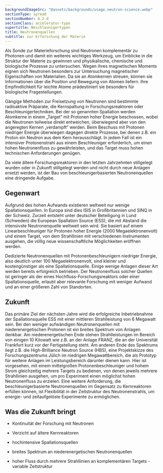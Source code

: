 ```yaml
---
backgroundImageSrc: "@assets/backgrounds/usage.neutron-science.webp"
sectionType: spread
sectionNumber: A.2.d
sectionClass: accelerator-type
supertitle: Beschleunigertypen
title: Neutronenquellen
subtitle: zur Erforschung der Materie
---
```




<div class="spread--left spread-area--intro">

Als Sonde zur Materieforschung sind Neutronen komplementär zu Photonen und damit ein weiteres wichtiges Werkzeug, um Einblicke in die Struktur der Materie zu gewinnen und physikalische, chemische und biologische Prozesse zu untersuchen. Wegen ihres magnetischen Moments eignen sich Neutronen besonders zur Untersuchung magnetischer Eigenschaften von Materialien. Da sie an Atomkernen streuen, können sie Informationen über die Position und Bewegung von Atomen liefern. Ihre Empfindlichkeit für leichte Atome prädestiniert sie besonders für biologische Fragestellungen.

Gängige Methoden zur Freisetzung von Neutronen sind bestimmte radioaktive Präparate, die Kernspaltung in Forschungsreaktoren oder Beschleunigertechniken. Bei der so genannten Spallation werden Atomkerne in einem „Target“ mit Protonen hoher Energie beschossen, wobei die Neutronen teilweise direkt entweichen, überwiegend aber von den angeregten Kernen „verdampft“ werden. Beim Beschuss mit Protonen niedriger Energie überwiegen dagegen direkte Prozesse, bei denen z.B. ein Proton ein Neutron aus dem Kern herausschlägt. In jedem Fall ist ein intensiver Protonenstrahl aus einem Beschleuniger erforderlich, um einen hohen Neutronenfluss zu gewährleisten, und das Target muss hohen technischen Anforderungen genügen.

Da viele ältere Forschungsreaktoren in den letzten Jahrzehnten stillgelegt wurden oder in Zukunft stillgelegt werden und nicht durch neue Anlagen ersetzt werden, ist der Bau von beschleunigerbasierten Neutronenquellen eine dringende Aufgabe.

</div>


<div class="spread--left spread-area--c-3_3">

## Gegenwart

Aufgrund des hohen Aufwands existieren weltweit nur wenige Spallationsquellen. In Europa sind dies ISIS in Großbritannien und SINQ in der Schweiz. Zurzeit entsteht unter deutscher Beteiligung in Lund (Schweden) die European Spallation Source (ESS), die mit Abstand die intensivste Neutronenquelle weltweit sein wird. Sie basiert auf einem Linearbeschleuniger für Protonen hoher Energie (2000 Megaelektronenvolt) und einem Target, von dem Strahllinien mit verschiedenen Instrumenten ausgehen, die völlig neue wissenschaftliche Möglichkeiten eröffnen werden.

Dedizierte Neutronenquellen mit Protonenbeschleunigern niedriger Energie, also deutlich unter 100 Megaelektronenvolt, sind kleiner und kostengünstiger als eine Spallationsquelle. Einige wenige Anlagen dieser Art werden bereits erfolgreich betrieben. Der Neutronenfluss solcher Quellen ist geringer als der eines Hochfluss-Forschungsreaktors oder einer Spallationsquelle, erlaubt aber relevante Forschung mit weniger Aufwand und an einer größeren Zahl von Standorten.

</div>

<div class="spread--right spread-area--c-1_3">

## Zukunft

Das primäre Ziel der nächsten Jahre wird die erfolgreiche Inbetriebnahme der Spallationsquelle ESS mit einer mittleren Strahlleistung von 6 Megawatt sein. Bei den weniger aufwändigen Neutronenquellen mit niederenergetischen Protonen ist ein breites Spektrum von Anlagen denkbar. Am niederenergetischen Ende stehen Strahlleistungen im Bereich von einigen 10 Kilowatt wie z.B. an der Anlage FRANZ, die an der Universität Frankfurt kurz vor der Fertigstellung steht. Am anderen Ende des Spektrums liegt z.B. die High-Brilliance Neutron Source (HBS), eine Projektskizze des Forschungszentrums Jülich im niedrigen Megawattbereich, die als Prototyp für weitere Anlagen im Leistungsbereich darunter dienen kann. Hier ist vorgesehen, mit einem mittelgroßen Protonenbeschleuniger und hohem Strom gleichzeitig mehrere Targets zu bedienen, von denen jeweils mehrere Strahllinien ausgehen, um pro Experiment einen möglichst hohen Neutronenfluss zu erzielen.
Eine weitere Anforderung, die beschleunigerbasierte Neutronenquellen im Gegensatz zu Kernreaktoren erfüllen können, ist Flexibilität in der Zeitstruktur des Neutronenstrahls, um energie- und zeitaufgelöste Experimente zu ermöglichen.

## Was die Zukunft bringt

- Kontinuität der Forschung mit Neutronen
- Verzicht auf ältere Kernreaktoren

- hochintensive Spallationsquellen
- breites Spektrum an niederenergetischen Neutronenquellen
- hoher Fluss durch mehrere Strahllinien an komplementären Targets - variable Zeitstruktur

</div>



<div class="spread--right spread-area--aside">


<ProgressChart dimension="progress__neutron_flux"></ProgressChart>



</div>






[^1]: <BibRef citeKey="garoby_vergara_etal__2018__european" />
[^2]: <BibRef citeKey="iaea__2021__compact" />


